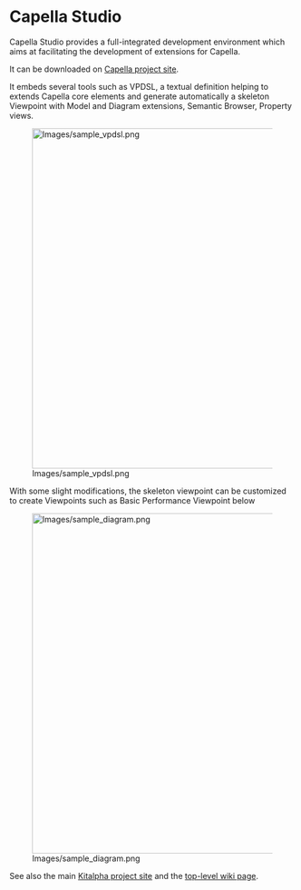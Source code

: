 = Capella Studio =

Capella Studio provides a full-integrated development environment which aims at facilitating the development of extensions for Capella.

It can be downloaded on [https://polarsys.org/capella/download.html Capella project site].

It embeds several tools such as VPDSL, a textual definition helping to extends Capella core elements and generate automatically a skeleton Viewpoint with Model and Diagram extensions, Semantic Browser, Property views.

[[File:Images/sample_vpdsl.png|thumbnail|600px]]

With some slight modifications, the skeleton viewpoint can be customized to create Viewpoints such as Basic Performance Viewpoint below

[[File:Images/sample_diagram.png|thumbnail|600px]]

See also the main [https://www.polarsys.org/kitalpha/ Kitalpha project site] and the [https://wiki.polarsys.org/Kitalpha top-level wiki page].

